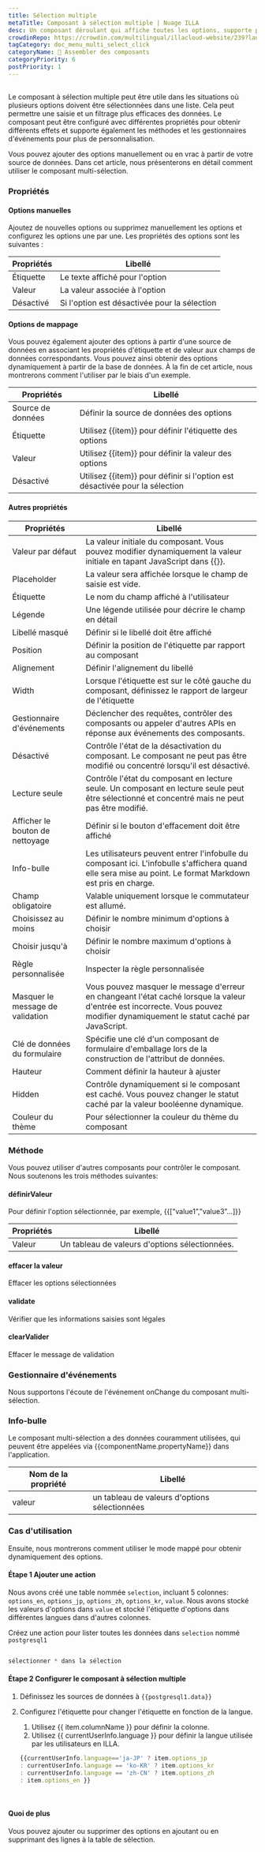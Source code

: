 ```yaml
---
title: Sélection multiple
metaTitle: Composant à sélection multiple | Nuage ILLA
desc: Un composant déroulant qui affiche toutes les options, supporte plusieurs sélections
crowdinRepo: https://crowdin.com/multilingual/illacloud-website/239?languages=fr&filter=basic&value=0
tagCategory: doc_menu_multi_select_click
categoryName: 🧬 Assembler des composants
categoryPriority: 6
postPriority: 1
---
```


## <h2 hidden>Sélection multiple</h2>

Le composant à sélection multiple peut être utile dans les situations où plusieurs options doivent être sélectionnées dans une liste. Cela peut permettre une saisie et un filtrage plus efficaces des données. Le composant peut être configuré avec différentes propriétés pour obtenir différents effets et supporte également les méthodes et les gestionnaires d'événements pour plus de personnalisation.

Vous pouvez ajouter des options manuellement ou en vrac à partir de votre source de données. Dans cet article, nous présenterons en détail comment utiliser le composant multi-sélection. 

### Propriétés

#### Options manuelles

Ajoutez de nouvelles options ou supprimez manuellement les options et configurez les options une par une. Les propriétés des options sont les suivantes : 

| Propriétés | Libellé                                      |
| ---------- | -------------------------------------------- |
| Étiquette  | Le texte affiché pour l'option               |
| Valeur     | La valeur associée à l'option                |
| Désactivé  | Si l'option est désactivée pour la sélection |

#### Options de mappage

Vous pouvez également ajouter des options à partir d'une source de données en associant les propriétés d'étiquette et de valeur aux champs de données correspondants. Vous pouvez ainsi obtenir des options dynamiquement à partir de la base de données. À la fin de cet article, nous montrerons comment l'utiliser par le biais d'un exemple.

| Propriétés        | Libellé                                                                     |
| ----------------- | --------------------------------------------------------------------------- |
| Source de données | Définir la source de données des options                                    |
| Étiquette         | Utilisez {{item}} pour définir l'étiquette des options                      |
| Valeur            | Utilisez {{item}} pour définir la valeur des options                        |
| Désactivé         | Utilisez {{item}} pour définir si l'option est désactivée pour la sélection |

#### Autres propriétés

| Propriétés                       | Libellé                                                                                                                                                                         |
| -------------------------------- | ------------------------------------------------------------------------------------------------------------------------------------------------------------------------------- |
| Valeur par défaut                | La valeur initiale du composant. Vous pouvez modifier dynamiquement la valeur initiale en tapant JavaScript dans {{}}.                                                          |
| Placeholder                      | La valeur sera affichée lorsque le champ de saisie est vide.                                                                                                                    |
| Étiquette                        | Le nom du champ affiché à l'utilisateur                                                                                                                                         |
| Légende                          | Une légende utilisée pour décrire le champ en détail                                                                                                                            |
| Libellé masqué                   | Définir si le libellé doit être affiché                                                                                                                                         |
| Position                         | Définir la position de l'étiquette par rapport au composant                                                                                                                     |
| Alignement                       | Définir l'alignement du libellé                                                                                                                                                 |
| Width                            | Lorsque l'étiquette est sur le côté gauche du composant, définissez le rapport de largeur de l'étiquette                                                                        |
| Gestionnaire d'événements        | Déclencher des requêtes, contrôler des composants ou appeler d'autres APIs en réponse aux événements des composants.                                                            |
| Désactivé                        | Contrôle l'état de la désactivation du composant. Le composant ne peut pas être modifié ou concentré lorsqu'il est désactivé.                                                   |
| Lecture seule                    | Contrôle l'état du composant en lecture seule. Un composant en lecture seule peut être sélectionné et concentré mais ne peut pas être modifié.                                  |
| Afficher le bouton de nettoyage  | Définir si le bouton d'effacement doit être affiché                                                                                                                             |
| Info-bulle                       | Les utilisateurs peuvent entrer l'infobulle du composant ici. L'infobulle s'affichera quand elle sera mise au point. Le format Markdown est pris en charge.                     |
| Champ obligatoire                | Valable uniquement lorsque le commutateur est allumé.                                                                                                                           |
| Choisissez au moins              | Définir le nombre minimum d'options à choisir                                                                                                                                   |
| Choisir jusqu'à                  | Définir le nombre maximum d'options à choisir                                                                                                                                   |
| Règle personnalisée              | Inspecter la règle personnalisée                                                                                                                                                |
| Masquer le message de validation | Vous pouvez masquer le message d'erreur en changeant l'état caché lorsque la valeur d'entrée est incorrecte. Vous pouvez modifier dynamiquement le statut caché par JavaScript. |
| Clé de données du formulaire     | Spécifie une clé d'un composant de formulaire d'emballage lors de la construction de l'attribut de données.                                                                     |
| Hauteur                          | Comment définir la hauteur à ajuster                                                                                                                                            |
| Hidden                           | Contrôle dynamiquement si le composant est caché. Vous pouvez changer le statut caché par la valeur booléenne dynamique.                                                        |
| Couleur du thème                 | Pour sélectionner la couleur du thème du composant                                                                                                                              |

### Méthode

Vous pouvez utiliser d'autres composants pour contrôler le composant. Nous soutenons les trois méthodes suivantes:

#### définirValeur

Pour définir l'option sélectionnée, par exemple, {{[”value1”,”value3”…]}}

| Propriétés | Libellé                                         |
| ---------- | ----------------------------------------------- |
| Valeur     | Un tableau de valeurs d'options sélectionnées.  |

#### effacer la valeur

Effacer les options sélectionnées

#### validate

Vérifier que les informations saisies sont légales

#### clearValider

Effacer le message de validation

### Gestionnaire d'événements

Nous supportons l'écoute de l'événement onChange du composant multi-sélection.

### Info-bulle

Le composant multi-sélection a des données couramment utilisées, qui peuvent être appelées via {{componentName.propertyName}} dans l'application.

| Nom de la propriété | Libellé                                       |
| ------------------- | --------------------------------------------- |
| valeur              | un tableau de valeurs d'options sélectionnées |

### Cas d'utilisation

Ensuite, nous montrerons comment utiliser le mode mappé pour obtenir dynamiquement des options. 

#### Étape 1 Ajouter une action

Nous avons créé une table nommée `selection`, incluant 5 colonnes: `options_en`, `options_jp`, `options_zh`, `options_kr`, `value`. Nous avons stocké les valeurs d'options dans `value` et stocké l'étiquette d'options dans différentes langues dans d'autres colonnes. 

Créez une action pour lister toutes les données dans `selection` nommé `postgresql1`

<img src='https://cdn.illacloud.com/official-website/img/docs/assemble/multiselect1.png' alt="" />

```jsx
sélectionner * dans la sélection
```

#### Étape 2 Configurer le composant à sélection multiple

1.  Définissez les sources de données à `{{postgresql1.data}}` 
2.  Configurez l'étiquette pour changer l'étiquette en fonction de la langue. 

    1.  Utilisez {{ item.columnName }} pour définir la colonne. 
    2.  Utilisez {{ currentUserInfo.language }} pour définir la langue utilisée par les utilisateurs en ILLA.

    ```jsx
    {{currentUserInfo.language=='ja-JP' ? item.options_jp 
    : currentUserInfo.language == 'ko-KR' ? item.options_kr 
    : currentUserInfo.language == 'zh-CN' ? item.options_zh 
    : item.options_en }}
    ```

<img src='https://cdn.illacloud.com/official-website/img/docs/assemble/multiselect2.png' alt="" />

<img src='https://cdn.illacloud.com/official-website/img/docs/assemble/multiselect3.png' alt="" />

#### Quoi de plus

Vous pouvez ajouter ou supprimer des options en ajoutant ou en supprimant des lignes à la table de sélection.
